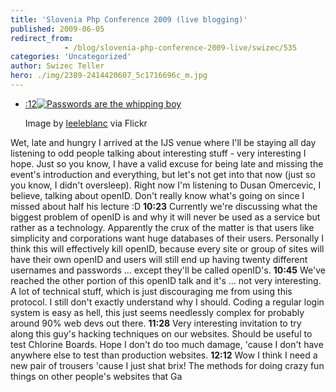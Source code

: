 ```yaml
---
title: 'Slovenia Php Conference 2009 (live blogging)'
published: 2009-06-05
redirect_from: 
            - /blog/slovenia-php-conference-2009-live/swizec/535
categories: 'Uncategorized'
author: Swizec Teller
hero: ./img/2389-2414420607_5c1716696c_m.jpg
---
```

- [:12![Passwords are the whipping boy](./img/2389-2414420607_5c1716696c_m.jpg "Passwords are the whipping boy")](http://www.flickr.com/photos/21369373@N00/2414420607)

  Image by [leeleblanc](http://www.flickr.com/photos/21369373@N00/2414420607) via Flickr

Wet, late and hungry I arrived at the IJS venue where I'll be staying all day listening to odd people talking about interesting stuff - very interesting I hope. Just so you know, I have a valid excuse for being late and missing the event's introduction and everything, but let's not get into that now (just so you know, I didn't oversleep). Right now I'm listening to Dusan Omercevic, I believe, talking about openID. Don't really know what's going on since I missed about half his lecture :D **10:23** Currently we're discussing what the biggest problem of openID is and why it will never be used as a service but rather as a technology. Apparently the crux of the matter is that users like simplicity and corporations want huge databases of their users. Personally I think this will effectively kill openID, because every site or group of sites will have their own openID and users will still end up having twenty different usernames and passwords ... except they'll be called openID's. **10:45** We've reached the other portion of this openID talk and it's ... not very interesting. A lot of technical stuff, which is just discouraging me from using this protocol. I still don't exactly understand why I should. Coding a regular login system is easy as hell, this just seems needlessly complex for probably around 90% web devs out there. **11:28** Very interesting invitation to try along this guy's hacking techniques on our websites. Should be useful to test Chlorine Boards. Hope I don't do too much damage, 'cause I don't have anywhere else to test than production websites. **12:12** Wow I think I need a new pair of trousers 'cause I just shat brix! The methods for doing crazy fun things on other people's websites that Ga